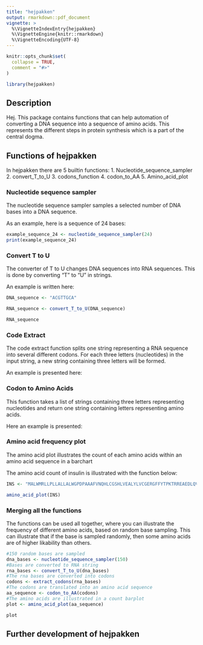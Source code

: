 ```yaml
---
title: "hejpakken"
output: rmarkdown::pdf_document
vignette: >
  %\VignetteIndexEntry{hejpakken}
  %\VignetteEngine{knitr::rmarkdown}
  %\VignetteEncoding{UTF-8}
---
```


```r
knitr::opts_chunk$set(
  collapse = TRUE,
  comment = "#>"
)
```

```r
library(hejpakken)
```

## Description
Hej. This package contains functions that can help automation of converting a DNA sequence into a sequence of amino acids. This represents the different steps in protein synthesis which is a part of the central dogma. 


## Functions of hejpakken
In hejpakken there are 5 builtin functions:
1.  Nucleotide_sequence_sampler
2.  convert_T_to_U
3.  codons_function
4.  codon_to_AA
5.  Amino_acid_plot

### Nucleotide sequence sampler
The nucleotide sequence sampler samples a selected number of DNA bases into a DNA sequence.

As an example, here is a sequence of 24 bases:

```r
example_sequence_24 <- nucleotide_sequence_sampler(24)
print(example_sequence_24)
```

### Convert T to U
The converter of T to U changes DNA sequences into RNA sequences. 
This is done by converting "T" to "U" in strings. 

An example is written here: 
```r
DNA_sequence <- "ACGTTGCA" 

RNA_sequence <- convert_T_to_U(DNA_sequence)

RNA_sequence
```

### Code Extract
The code extract function splits one string representing a RNA sequence into several different codons. For each three letters (nucleotides) in the input string, a new string containing three letters will be formed.

An example is presented here:


### Codon to Amino Acids
This function takes a list of strings containing three letters representing nucleotides and return one string containing letters representing amino acids. 

Here an example is presented:



### Amino acid frequency plot
The amino acid plot illustrates the count of each amino acids within an amino acid sequence in a barchart

The amino acid count of insulin is illustrated with the function below:

```r
INS <- "MALWMRLLPLLALLALWGPDPAAAFVNQHLCGSHLVEALYLVCGERGFFYTPKTRREAEDLQVGQVELGGGPGAGSLQPLALEGSLQKRGIVEQCCTSICSLYQLENYCN"

amino_acid_plot(INS)
```

### Merging all the functions
The functions can be used all together, where you can illustrate the frequency of different amino acids, based on random base sampling. This can illustrate that if the base is sampled randomly, then some amino acids are of higher likability than others.

```r
#150 random bases are sampled
dna_bases <- nucleotide_sequence_sampler(150)
#Bases are converted to RNA string
rna_bases <- convert_T_to_U(dna_bases)
#The rna bases are converted into codons
codons <- extract_codons(rna_bases)
#The codons are translated into an amino acid sequence
aa_sequence <- codon_to_AA(codons)
#The amino acids are illustrated in a count barplot
plot <- amino_acid_plot(aa_sequence)

plot
```

## Further development of hejpakken
